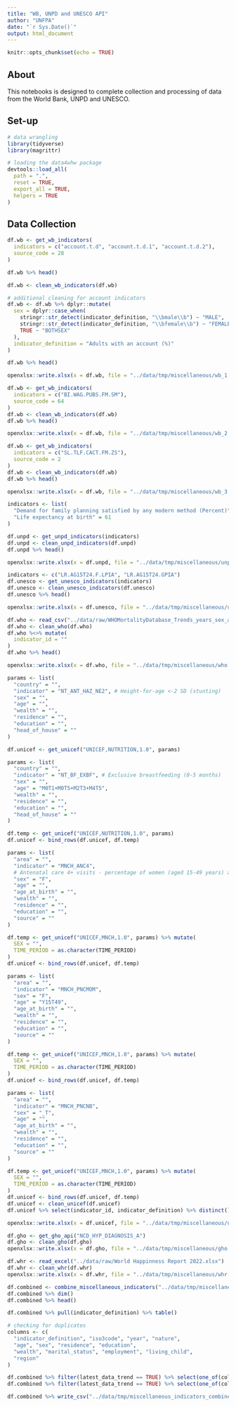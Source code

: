 ```yaml
---
title: "WB, UNPD and UNESCO API"
author: "UNFPA"
date: "`r Sys.Date()`"
output: html_document
---
```


```r
knitr::opts_chunk$set(echo = TRUE)
```

## About

This notebooks is designed to complete collection and processing of data from the World Bank, UNPD and UNESCO.

## Set-up

```r
# data wrangling
library(tidyverse)
library(magrittr)

# loading the data4whw package
devtools::load_all(
  path = ".",
  reset = TRUE,
  export_all = TRUE,
  helpers = TRUE
)
```

## Data Collection

```r
df.wb <- get_wb_indicators(
  indicators = c("account.t.d", "account.t.d.1", "account.t.d.2"),
  source_code = 28
)

df.wb %>% head()
```

```r

df.wb <- clean_wb_indicators(df.wb)

# additional cleaning for account indicators
df.wb <- df.wb %>% dplyr::mutate(
  sex = dplyr::case_when(
    stringr::str_detect(indicator_definition, "\\bmale\\b") ~ "MALE",
    stringr::str_detect(indicator_definition, "\\bfemale\\b") ~ "FEMALE",
    TRUE ~ "BOTHSEX"
  ),
  indicator_definition = "Adults with an account (%)"
)

df.wb %>% head()
```


```r
openxlsx::write.xlsx(x = df.wb, file = "../data/tmp/miscellaneous/wb_1.xlsx")
```

```r
df.wb <- get_wb_indicators(
  indicators = c("BI.WAG.PUBS.FM.SM"),
  source_code = 64
)
df.wb <- clean_wb_indicators(df.wb)
df.wb %>% head()
```

```r
openxlsx::write.xlsx(x = df.wb, file = "../data/tmp/miscellaneous/wb_2.xlsx")
```

```r
df.wb <- get_wb_indicators(
  indicators = c("SL.TLF.CACT.FM.ZS"),
  source_code = 2
)
df.wb <- clean_wb_indicators(df.wb)
df.wb %>% head()
```

```r
openxlsx::write.xlsx(x = df.wb, file = "../data/tmp/miscellaneous/wb_3.xlsx")
```

```r
indicators <- list(
  "Demand for family planning satisfied by any modern method (Percent)" = 8,
  "Life expectancy at birth" = 61
)

df.unpd <- get_unpd_indicators(indicators)
df.unpd <- clean_unpd_indicators(df.unpd)
df.unpd %>% head()
```

```r
openxlsx::write.xlsx(x = df.unpd, file = "../data/tmp/miscellaneous/unpd.xlsx")
```

```r
indicators <- c("LR.AG15T24.F.LPIA", "LR.AG15T24.GPIA")
df.unesco <- get_unesco_indicators(indicators)
df.unesco <- clean_unesco_indicators(df.unesco)
df.unesco %>% head()
```

```r
openxlsx::write.xlsx(x = df.unesco, file = "../data/tmp/miscellaneous/unesco.xlsx")
```

```r
df.who <- read_csv("../data/raw/WHOMortalityDatabase_Trends_years_sex_a_country_area_age-Breast cancer_21st September 2022 02_33.csv", skip = 6, na = c(","))
df.who <- clean_who(df.who)
df.who %<>% mutate(
  indicator_id = ""
)
df.who %>% head()
```

```r
openxlsx::write.xlsx(x = df.who, file = "../data/tmp/miscellaneous/who.xlsx")
```

```r
params <- list(
  "country" = "",
  "indicator" = "NT_ANT_HAZ_NE2", # Height-for-age <-2 SD (stunting)
  "sex" = "",
  "age" = "",
  "wealth" = "",
  "residence" = "",
  "education" = "",
  "head_of_house" = ""
)

df.unicef <- get_unicef("UNICEF,NUTRITION,1.0", params)

params <- list(
  "country" = "",
  "indicator" = "NT_BF_EXBF", # Exclusive breastfeeding (0-5 months)
  "sex" = "",
  "age" = "M0T1+M0T5+M2T3+M4T5",
  "wealth" = "",
  "residence" = "",
  "education" = "",
  "head_of_house" = ""
)

df.temp <- get_unicef("UNICEF,NUTRITION,1.0", params)
df.unicef <- bind_rows(df.unicef, df.temp)

params <- list(
  "area" = "",
  "indicator" = "MNCH_ANC4", 
  # Antenatal care 4+ visits - percentage of women (aged 15-49 years) attended at least four times during pregnancy by any provider
  "sex" = "F",
  "age" = "",
  "age_at_birth" = "",
  "wealth" = "",
  "residence" = "",
  "education" = "",
  "source" = ""
)

df.temp <- get_unicef("UNICEF,MNCH,1.0", params) %>% mutate(
  SEX = "",
  TIME_PERIOD = as.character(TIME_PERIOD)
)
df.unicef <- bind_rows(df.unicef, df.temp)

params <- list(
  "area" = "",
  "indicator" = "MNCH_PNCMOM", 
  "sex" = "F",
  "age" = "Y15T49",
  "age_at_birth" = "",
  "wealth" = "",
  "residence" = "",
  "education" = "",
  "source" = ""
)

df.temp <- get_unicef("UNICEF,MNCH,1.0", params) %>% mutate(
  SEX = "",
  TIME_PERIOD = as.character(TIME_PERIOD)
)
df.unicef <- bind_rows(df.unicef, df.temp)

params <- list(
  "area" = "",
  "indicator" = "MNCH_PNCNB", 
  "sex" = "_T",
  "age" = "",
  "age_at_birth" = "",
  "wealth" = "",
  "residence" = "",
  "education" = "",
  "source" = ""
)

df.temp <- get_unicef("UNICEF,MNCH,1.0", params) %>% mutate(
  SEX = "",
  TIME_PERIOD = as.character(TIME_PERIOD)
)
df.unicef <- bind_rows(df.unicef, df.temp)
df.unicef <- clean_unicef(df.unicef)
df.unicef %>% select(indicator_id, indicator_definition) %>% distinct()
```

```r
openxlsx::write.xlsx(x = df.unicef, file = "../data/tmp/miscellaneous/unicef.xlsx")
```

```r
df.gho <- get_gho_api("NCD_HYP_DIAGNOSIS_A")
df.gho <- clean_gho(df.gho)
openxlsx::write.xlsx(x = df.gho, file = "../data/tmp/miscellaneous/gho.xlsx")
```

```r
df.whr <- read_excel("../data/raw/World Happinness Report 2022.xlsx")
df.whr <- clean_whr(df.whr)
openxlsx::write.xlsx(x = df.whr, file = "../data/tmp/miscellaneous/whr.xlsx")
```

```r
df.combined <- combine_miscellaneous_indicators("../data/tmp/miscellaneous")
df.combined %>% dim()
df.combined %>% head()
```

```r
df.combined %>% pull(indicator_definition) %>% table()
```

```r
# checking for duplicates
columns <- c(
  "indicator_definition", "iso3code", "year", "nature",
  "age", "sex", "residence", "education",
  "wealth", "marital_status", "employment", "living_child",
  "region"
)

df.combined %>% filter(latest_data_trend == TRUE) %>% select(one_of(columns)) %>% nrow()
df.combined %>% filter(latest_data_trend == TRUE) %>% select(one_of(columns)) %>% n_distinct()
```

```r
df.combined %>% write_csv("../data/tmp/miscellaneous_indicators_combined.csv")
```

